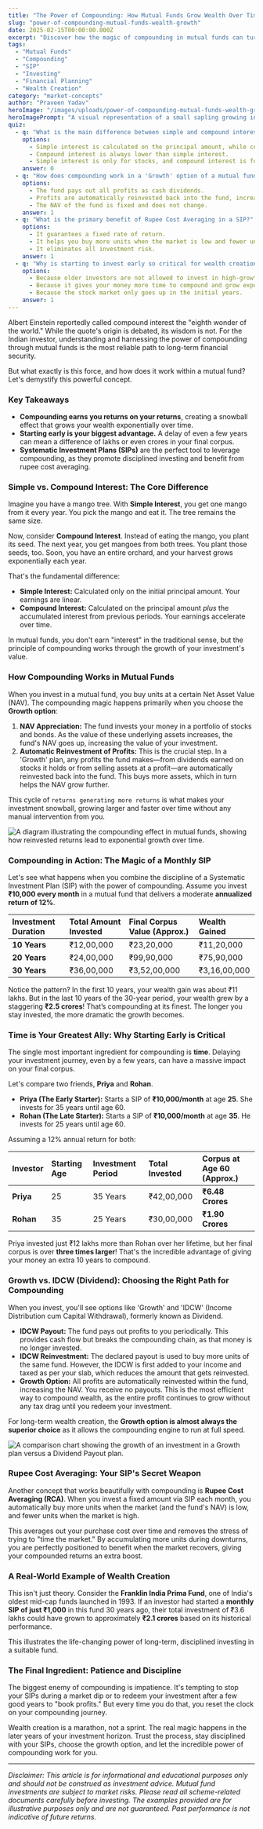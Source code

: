 ```yaml
---
title: "The Power of Compounding: How Mutual Funds Grow Wealth Over Time"
slug: "power-of-compounding-mutual-funds-wealth-growth"
date: 2025-02-15T00:00:00.000Z
excerpt: "Discover how the magic of compounding in mutual funds can turn small, regular investments into a massive corpus over time. Learn why starting early and staying disciplined is the key to long-term wealth creation."
tags:
  - "Mutual Funds"
  - "Compounding"
  - "SIP"
  - "Investing"
  - "Financial Planning"
  - "Wealth Creation"
category: "market-concepts"
author: "Praveen Yadav"
heroImage: "/images/uploads/power-of-compounding-mutual-funds-wealth-growth/hero-image.jpg"
heroImagePrompt: "A visual representation of a small sapling growing into a large, fruit-bearing tree, symbolizing the growth of an investment over time through compounding."
quiz:
  - q: "What is the main difference between simple and compound interest?"
    options:
      - Simple interest is calculated on the principal amount, while compound interest is calculated on the principal and the accumulated interest.
      - Compound interest is always lower than simple interest.
      - Simple interest is only for stocks, and compound interest is for mutual funds.
    answer: 0
  - q: "How does compounding work in a 'Growth' option of a mutual fund?"
    options:
      - The fund pays out all profits as cash dividends.
      - Profits are automatically reinvested back into the fund, increasing the NAV.
      - The NAV of the fund is fixed and does not change.
    answer: 1
  - q: "What is the primary benefit of Rupee Cost Averaging in a SIP?"
    options:
      - It guarantees a fixed rate of return.
      - It helps you buy more units when the market is low and fewer units when it is high.
      - It eliminates all investment risk.
    answer: 1
  - q: "Why is starting to invest early so critical for wealth creation?"
    options:
      - Because older investors are not allowed to invest in high-growth funds.
      - Because it gives your money more time to compound and grow exponentially.
      - Because the stock market only goes up in the initial years.
    answer: 1
---
```


Albert Einstein reportedly called compound interest the "eighth wonder of the world." While the quote's origin is debated, its wisdom is not. For the Indian investor, understanding and harnessing the power of compounding through mutual funds is the most reliable path to long-term financial security.

But what exactly is this force, and how does it work within a mutual fund? Let's demystify this powerful concept.

### Key Takeaways
*   **Compounding earns you returns on your returns**, creating a snowball effect that grows your wealth exponentially over time.
*   **Starting early is your biggest advantage.** A delay of even a few years can mean a difference of lakhs or even crores in your final corpus.
*   **Systematic Investment Plans (SIPs)** are the perfect tool to leverage compounding, as they promote disciplined investing and benefit from rupee cost averaging.

### Simple vs. Compound Interest: The Core Difference

Imagine you have a mango tree. With **Simple Interest**, you get one mango from it every year. You pick the mango and eat it. The tree remains the same size.

Now, consider **Compound Interest**. Instead of eating the mango, you plant its seed. The next year, you get mangoes from both trees. You plant those seeds, too. Soon, you have an entire orchard, and your harvest grows exponentially each year.

That's the fundamental difference:

*   **Simple Interest:** Calculated only on the initial principal amount. Your earnings are linear.
*   **Compound Interest:** Calculated on the principal amount *plus* the accumulated interest from previous periods. Your earnings accelerate over time.

In mutual funds, you don't earn "interest" in the traditional sense, but the principle of compounding works through the growth of your investment's value.

### How Compounding Works in Mutual Funds

When you invest in a mutual fund, you buy units at a certain Net Asset Value (NAV). The compounding magic happens primarily when you choose the **Growth option**:

1.  **NAV Appreciation:** The fund invests your money in a portfolio of stocks and bonds. As the value of these underlying assets increases, the fund's NAV goes up, increasing the value of your investment.
2.  **Automatic Reinvestment of Profits:** This is the crucial step. In a 'Growth' plan, any profits the fund makes—from dividends earned on stocks it holds or from selling assets at a profit—are automatically reinvested back into the fund. This buys more assets, which in turn helps the NAV grow further.

This cycle of `returns generating more returns` is what makes your investment snowball, growing larger and faster over time without any manual intervention from you.

![A diagram illustrating the compounding effect in mutual funds, showing how reinvested returns lead to exponential growth over time.](/images/uploads/power-of-compounding-mutual-funds-wealth-growth/compounding-cycle.png)

### Compounding in Action: The Magic of a Monthly SIP

Let's see what happens when you combine the discipline of a Systematic Investment Plan (SIP) with the power of compounding. Assume you invest **₹10,000 every month** in a mutual fund that delivers a moderate **annualized return of 12%**.

| Investment Duration | Total Amount Invested | Final Corpus Value (Approx.) | Wealth Gained |
| :------------------ | :-------------------- | :--------------------------- | :------------ |
| **10 Years**        | ₹12,00,000            | ₹23,20,000                   | ₹11,20,000    |
| **20 Years**        | ₹24,00,000            | ₹99,90,000                   | ₹75,90,000    |
| **30 Years**        | ₹36,00,000            | ₹3,52,00,000                 | ₹3,16,00,000  |

Notice the pattern? In the first 10 years, your wealth gain was about ₹11 lakhs. But in the last 10 years of the 30-year period, your wealth grew by a staggering **₹2.5 crores**! That’s compounding at its finest. The longer you stay invested, the more dramatic the growth becomes.

### Time is Your Greatest Ally: Why Starting Early is Critical

The single most important ingredient for compounding is **time**. Delaying your investment journey, even by a few years, can have a massive impact on your final corpus.

Let's compare two friends, **Priya** and **Rohan**.

*   **Priya (The Early Starter):** Starts a SIP of **₹10,000/month** at age **25**. She invests for 35 years until age 60.
*   **Rohan (The Late Starter):** Starts a SIP of **₹10,000/month** at age **35**. He invests for 25 years until age 60.

Assuming a 12% annual return for both:

| Investor | Starting Age | Investment Period | Total Invested | Corpus at Age 60 (Approx.) |
| :------- | :----------- | :---------------- | :------------- | :------------------------- |
| **Priya**  | 25           | 35 Years          | ₹42,00,000     | **₹6.48 Crores**           |
| **Rohan**  | 35           | 25 Years          | ₹30,00,000     | **₹1.90 Crores**           |

Priya invested just ₹12 lakhs more than Rohan over her lifetime, but her final corpus is over **three times larger**! That's the incredible advantage of giving your money an extra 10 years to compound.

### Growth vs. IDCW (Dividend): Choosing the Right Path for Compounding

When you invest, you'll see options like 'Growth' and 'IDCW' (Income Distribution cum Capital Withdrawal), formerly known as Dividend.

*   **IDCW Payout:** The fund pays out profits to you periodically. This provides cash flow but breaks the compounding chain, as that money is no longer invested.
*   **IDCW Reinvestment:** The declared payout is used to buy more units of the same fund. However, the IDCW is first added to your income and taxed as per your slab, which reduces the amount that gets reinvested.
*   **Growth Option:** All profits are automatically reinvested within the fund, increasing the NAV. You receive no payouts. This is the most efficient way to compound wealth, as the entire profit continues to grow without any tax drag until you redeem your investment.

For long-term wealth creation, the **Growth option is almost always the superior choice** as it allows the compounding engine to run at full speed.

![A comparison chart showing the growth of an investment in a Growth plan versus a Dividend Payout plan.](/images/uploads/power-of-compounding-mutual-funds-wealth-growth/growth-vs-dividend.png)

### Rupee Cost Averaging: Your SIP's Secret Weapon

Another concept that works beautifully with compounding is **Rupee Cost Averaging (RCA)**. When you invest a fixed amount via SIP each month, you automatically buy more units when the market (and the fund's NAV) is low, and fewer units when the market is high.

This averages out your purchase cost over time and removes the stress of trying to "time the market." By accumulating more units during downturns, you are perfectly positioned to benefit when the market recovers, giving your compounded returns an extra boost.

### A Real-World Example of Wealth Creation

This isn't just theory. Consider the **Franklin India Prima Fund**, one of India's oldest mid-cap funds launched in 1993. If an investor had started a **monthly SIP of just ₹1,000** in this fund 30 years ago, their total investment of ₹3.6 lakhs could have grown to approximately **₹2.1 crores** based on its historical performance.

This illustrates the life-changing power of long-term, disciplined investing in a suitable fund.

### The Final Ingredient: Patience and Discipline

The biggest enemy of compounding is impatience. It's tempting to stop your SIPs during a market dip or to redeem your investment after a few good years to "book profits." But every time you do that, you reset the clock on your compounding journey.

Wealth creation is a marathon, not a sprint. The real magic happens in the later years of your investment horizon. Trust the process, stay disciplined with your SIPs, choose the growth option, and let the incredible power of compounding work for you.

---
*Disclaimer: This article is for informational and educational purposes only and should not be construed as investment advice. Mutual fund investments are subject to market risks. Please read all scheme-related documents carefully before investing. The examples provided are for illustrative purposes only and are not guaranteed. Past performance is not indicative of future returns.*